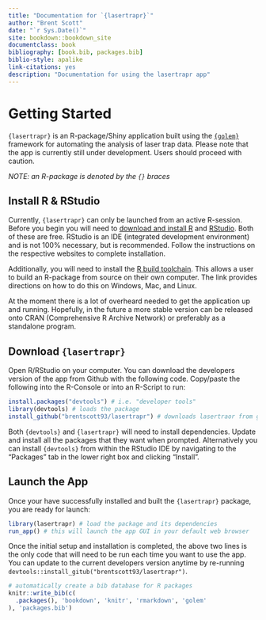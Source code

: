 ```yaml
--- 
title: "Documentation for `{lasertrapr}`"
author: "Brent Scott"
date: "`r Sys.Date()`"
site: bookdown::bookdown_site
documentclass: book
bibliography: [book.bib, packages.bib]
biblio-style: apalike
link-citations: yes
description: "Documentation for using the lasertrapr app"
---
```


# Getting Started
  
`{lasertrapr}` is an R-package/Shiny application built using the [`{golem}`](https://golemverse.org/) framework for automating the analysis of laser trap data. Please note that the app is currently still under development. Users should proceed with caution. 
 
*NOTE: an R-package is denoted by the `{}` braces* 

## Install R & RStudio

Currently, `{lasertrapr}` can only be launched from an active R-session. Before you begin you will need to [download and install R](https://cloud.r-project.org/) and [RStudio](https://www.rstudio.com/products/rstudio/download/#download). Both of these are free. RStudio is an IDE (integrated development environment) and is not 100% necessary, but is recommended. Follow the instructions on the respective websites to complete installation. 

Additionally, you will need to install the [R build toolchain](https://r-pkgs.org/setup.html#setup-tools). This allows a user to build an R-package from source on their own computer. The link provides directions on how to do this on Windows, Mac, and Linux. 

At the moment there is a lot of overheard needed to get the application up and running. Hopefully, in the future a more stable version can be released onto CRAN (Comprehensive R Archive Network) or preferably as a standalone program. 

## Download `{lasertrapr}`

Open R/RStudio on your computer. You can download the developers version of the app from Github with the following code. Copy/paste the following into the R-Console or into an R-Script to run:  

```r
install.packages("devtools") # i.e. "developer tools"
library(devtools) # loads the package
install_github("brentscott93/lasertrapr") # downloads lasertraor from github
```

Both `{devtools}` and `{lasertrapr}` will need to install dependencies. Update and install all the packages that they want when prompted. Alternatively you can install `{devtools}` from within the RStudio IDE by navigating to the "Packages" tab in the lower right box and clicking "Install".

## Launch the App

Once your have successfully installed and built the `{lasertrapr}` package, you are ready for launch:

```r
library(lasertrapr) # load the package and its dependencies
run_app() # this will launch the app GUI in your default web browser
```

Once the initial setup and installation is completed, the above two lines is the only code that will need to be run each time you want to use the app. You can update to the current developers version anytime by re-running `devtools::install_gitub("brentscott93/lasertrapr")`. 

```r
# automatically create a bib database for R packages
knitr::write_bib(c(
  .packages(), 'bookdown', 'knitr', 'rmarkdown', 'golem'
), 'packages.bib')
```
